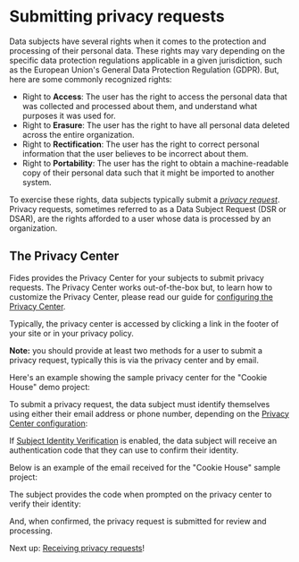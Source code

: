 

# Submitting privacy requests

Data subjects have several rights when it comes to the protection and processing of their personal data. These rights may vary depending on the specific data protection regulations applicable in a given jurisdiction, such as the European Union's General Data Protection Regulation (GDPR). But, here are some commonly recognized rights:

* Right to **Access**: The user has the right to access the personal data that was collected and processed about them, and understand what purposes it was used for.
* Right to **Erasure**: The user has the right to have all personal data deleted across the entire organization. 
* Right to **Rectification**: The user has the right to correct personal information that the user believes to be incorrect about them.
* Right to **Portability**: The user has the right to obtain a machine-readable copy of their personal data such that it might be imported to another system.

To exercise these rights, data subjects typically submit a [_privacy request_](/docs/tutorials/privacy-requests-glossary#privacy-request).
<Callout emoji="" type="info">Privacy requests, sometimes referred to as a Data Subject Request (DSR or DSAR), are the rights afforded to a user whose data is processed by an organization.</Callout>


## The Privacy Center

Fides provides the Privacy Center for your subjects to submit privacy requests. The Privacy Center works out-of-the-box but, to learn how to customize the Privacy Center, please read our guide for [configuring the Privacy Center](/docs/user-guides/privacy-requests/receive-requests#the-privacy-center).

Typically, the privacy center is accessed by clicking a link in the footer of your site or in your privacy policy.

**Note:** you should provide at least two methods for a user to submit a privacy request, typically this is via the privacy center and by email.

<Screenshot img="/assets/img/privacy-requests/privacy-footer.gif" description="Example of privacy link in footer" />

Here's an example showing the sample privacy center for the "Cookie House" demo project:

<Screenshot img="/assets/img/tutorials/privacy-requests-privacy-center.gif" description="Standard Privacy Center" />

To submit a privacy request, the data subject must identify themselves using either their email address or phone number, depending on the [Privacy Center configuration](/docs/user-guides/privacy-requests/receive-requests#the-privacy-center):

<Screenshot img="/assets/img/tutorials/privacy-requests-submit-identity.gif" description="Submitting a Privacy Request" />

If [Subject Identity Verification](/docs/user-guides/privacy-requests/receive-requests#subject-identity-verification) is enabled, the data subject will receive an authentication code that they can use to confirm their identity.

Below is an example of the email received for the "Cookie House" sample project:

<Screenshot img="/assets/img/tutorials/privacy-requests-identity-verification.gif" description="Submitting a Privacy Request" mw="600"/>

The subject provides the code when prompted on the privacy center to verify their identity:

<Screenshot img="/assets/img/tutorials/privacy-requests-identy-modal.gif" description="Submitting a Privacy Request" mw="400"/>

And, when confirmed, the privacy request is submitted for review and processing. 

Next up: [Receiving privacy requests](/docs/user-guides/privacy-requests/receive-requests)!
